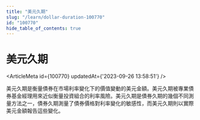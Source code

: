 ```yaml
---
title: "美元久期"
slug: "/learn/dollar-duration-100770"
id: "100770"
hide_table_of_contents: true
---
```



# 美元久期

<ArticleMeta id={100770} updatedAt={'2023-09-26 13:58:51'} />
<div className='border-solid border-b border-t-0 my-4 border-[var(--ifm-color-gray-300)]' />

美元久期是衡量債券在市場利率變化下的價值變動的美元金額。美元久期被專業債券基金經理用來近似衡量投資組合的利率風險。美元久期是債券久期的幾個不同測量方法之一，債券久期測量了債券價格對利率變化的敏感性，而美元久期則以實際美元金額報告這些變化。
